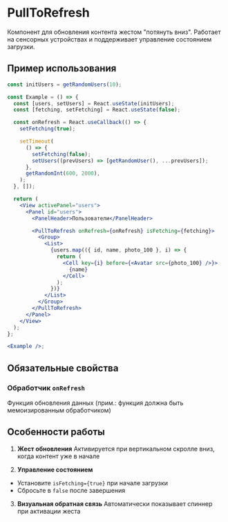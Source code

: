 <Overview>

# PullToRefresh

Компонент для обновления контента жестом "потянуть вниз". Работает на сенсорных устройствах и поддерживает управление состоянием загрузки.

</Overview>

## Пример использования

```jsx
const initUsers = getRandomUsers(10);

const Example = () => {
  const [users, setUsers] = React.useState(initUsers);
  const [fetching, setFetching] = React.useState(false);

  const onRefresh = React.useCallback(() => {
    setFetching(true);

    setTimeout(
      () => {
        setFetching(false);
        setUsers((prevUsers) => [getRandomUser(), ...prevUsers]);
      },
      getRandomInt(600, 2000),
    );
  }, []);

  return (
    <View activePanel="users">
      <Panel id="users">
        <PanelHeader>Пользователи</PanelHeader>

        <PullToRefresh onRefresh={onRefresh} isFetching={fetching}>
          <Group>
            <List>
              {users.map(({ id, name, photo_100 }, i) => {
                return (
                  <Cell key={i} before={<Avatar src={photo_100} />}>
                    {name}
                  </Cell>
                );
              })}
            </List>
          </Group>
        </PullToRefresh>
      </Panel>
    </View>
  );
};

<Example />;
```

## Обязательные свойства

### Обработчик `onRefresh`

Функция обновления данных (прим.: функция должна быть мемоизированным обработчиком)

## Особенности работы

1. **Жест обновления**
   Активируется при вертикальном скролле вниз, когда контент уже в начале

2. **Управление состоянием**

- Установите `isFetching={true}` при начале загрузки
- Сбросьте в `false` после завершения

3. **Визуальная обратная связь**
   Автоматически показывает спиннер при активации жеста
